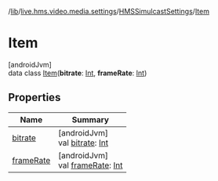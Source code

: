 /[lib](/api-reference/android/v2/home/content)/[live.hms.video.media.settings](../../index)/[HMSSimulcastSettings](../index)/[Item](index)

# Item

[androidJvm]\
data class [Item](index)(**bitrate**: [Int](https://kotlinlang.org/api/latest/jvm/stdlib/kotlin/-int/index.html), **frameRate**: [Int](https://kotlinlang.org/api/latest/jvm/stdlib/kotlin/-int/index.html))

## Properties

| Name                    | Summary                                                                                                                   |
| ----------------------- | ------------------------------------------------------------------------------------------------------------------------- |
| [bitrate](bitrate)      | [androidJvm]<br />val [bitrate](bitrate): [Int](https://kotlinlang.org/api/latest/jvm/stdlib/kotlin/-int/index.html)      |
| [frameRate](frame-rate) | [androidJvm]<br />val [frameRate](frame-rate): [Int](https://kotlinlang.org/api/latest/jvm/stdlib/kotlin/-int/index.html) |
